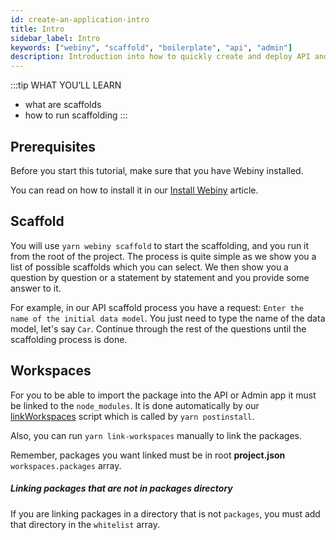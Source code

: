 ```yaml
---
id: create-an-application-intro
title: Intro
sidebar_label: Intro
keywords: ["webiny", "scaffold", "boilerplate", "api", "admin"]
description: Introduction into how to quickly create and deploy API and Admin area applications.
---
```


:::tip WHAT YOU’LL LEARN
- what are scaffolds
- how to run scaffolding
:::

## Prerequisites

Before you start this tutorial, make sure that you have Webiny installed.

You can read on how to install it in our [Install Webiny](../install-webiny) article.

## Scaffold

You will use `yarn webiny scaffold` to start the scaffolding, and you run it from the root of the project.
The process is quite simple as we show you a list of possible scaffolds which you can select.
We then show you a question by question or a statement by statement and you provide some answer to it.

For example, in our API scaffold process you have a request: `Enter the name of the initial data model`. You just need to type the name of the data model, let's say `Car`.
Continue through the rest of the questions until the scaffolding process is done.

## Workspaces

For you to be able to import the package into the API or Admin app it must be linked to the `node_modules`.
It is done automatically by our [linkWorkspaces](https://github.com/webiny/webiny-js/blob/next/packages/cwp-template-aws/template/scripts/linkWorkspaces.js) script which is called by `yarn postinstall`.

Also, you can run `yarn link-workspaces` manually to link the packages.

Remember, packages you want linked must be in root **project.json** `workspaces.packages` array.

##### Linking packages that are not in **packages** directory
If you are linking packages in a directory that is not `packages`, you must add that directory in the `whitelist` array.


